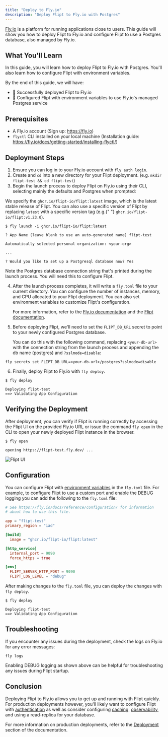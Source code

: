 ```yaml
---
title: "Deploy to Fly.io"
description: "Deploy Flipt to Fly.io with Postgres"
---
```


[Fly.io](https://fly.io) is a platform for running applications close to users. This guide will show you how to deploy Flipt to Fly.io and configure Flipt to use a Postgres database, also managed by Fly.io.

## What You'll Learn

In this guide, you will learn how to deploy Flipt to Fly.io with Postgres. You'll also learn how to configure Flipt with environment variables.

By the end of this guide, we will have:

- 🚀 Successfully deployed Flipt to Fly.io
- 🐘 Configured Flipt with environment variables to use Fly.io's managed Postgres service

## Prerequisites

- A Fly.io account (Sign up: https://fly.io)
- `flyctl` CLI installed on your local machine (Installation guide: https://fly.io/docs/getting-started/installing-flyctl/)

## Deployment Steps

1. Ensure you can log in to your Fly.io account with `fly auth login`.
2. Create and `cd` into a new directory for your Flipt deployment. (e.g. `mkdir flipt-test && cd flipt-test`)
3. Begin the launch process to deploy Flipt on Fly.io using their CLI, selecting mainly the defaults and Postgres when prompted:

<Tip>
  We specify the <code>ghcr.io/flipt-io/flipt:latest</code> image, which is the
  latest stable release of Flipt. You can also use a specific version of Flipt
  by replacing <code>latest</code> with a specific version tag (e.g.{" "}
  <code>ghcr.io/flipt-io/flipt:v1.23.0</code>).
</Tip>

```console
$ fly launch -i ghcr.io/flipt-io/flipt:latest

? App Name (leave blank to use an auto-generated name) flipt-test

Automatically selected personal organization: <your-org>

...

? Would you like to set up a Postgresql database now? Yes
```

<Warning>
  Note the Postgres database connection string that's printed during the launch
  process. You will need this to configure Flipt.
</Warning>

4. After the launch process completes, it will write a `fly.toml` file to your current directory. You can configure the number of instances, memory, and CPU allocated to your Flipt deployment. You can also set environment variables to customize Flipt's configuration.

   For more information, refer to the [Fly.io documentation](https://fly.io/docs/reference/configuration/) and the [Flipt documentation](/configuration/overview).

5. Before deploying Flipt, we'll need to set the `FLIPT_DB_URL` secret to point to your newly configured Postgres database.

   You can do this with the following command, replacing `<your-db-url>` with the connection string from the launch process and appending the db name (postgres) and `?sslmode=disable`:

```console
fly secrets set FLIPT_DB_URL=<your-db-url>/postgres?sslmode=disable
```

6. Finally, deploy Flipt to Fly.io with `fly deploy`.

```console
$ fly deploy

Deploying flipt-test
==> Validating App Configuration
```

## Verifying the Deployment

After deployment, you can verify if Flipt is running correctly by accessing the Flipt UI on the provided Fly.io URL or issue the command `fly open` in the CLI to open your newly deployed Flipt instance in the browser.

```console
$ fly open

opening https://flipt-test.fly.dev/ ...
```

![Flipt UI](/images/guides/deploy-to-flyio/flipt.png)

## Configuration

You can configure Flipt with [environment variables](/configuration/overview#environment-variables) in the `fly.toml` file. For example, to configure Flipt to use a custom port and enable the DEBUG logging you can add the following to the `fly.toml` file:

```toml fly.toml
# See https://fly.io/docs/reference/configuration/ for information
# about how to use this file.

app = "flipt-test"
primary_region = "iad"

[build]
  image = "ghcr.io/flipt-io/flipt:latest"

[http_service]
  internal_port = 9090
  force_https = true

[env]
  FLIPT_SERVER_HTTP_PORT = 9090
  FLIPT_LOG_LEVEL = "debug"
```

After making changes to the `fly.toml` file, you can deploy the changes with `fly deploy`.

```console
$ fly deploy

Deploying flipt-test
==> Validating App Configuration
```

## Troubleshooting

If you encounter any issues during the deployment, check the logs on Fly.io for any error messages:

```console
fly logs
```

Enabling DEBUG logging as shown above can be helpful for troubleshooting any issues during Flipt startup.

## Conclusion

Deploying Flipt to Fly.io allows you to get up and running with Flipt quickly. For production deployments however, you'll likely want to configure Flipt with [authentication](/configuration/authentication) as well as consider configuring [caching](/configuration/storage#caching), [observability](/configuration/observability), and using a read-replica for your database.

For more information on production deployments, refer to the [Deployment](/operations/deployment) section of the documentation.